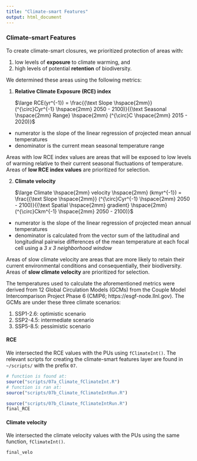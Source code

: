 ```yaml
---
title: "Climate-smart Features"
output: html_document
---
```


### Climate-smart Features

To create climate-smart closures, we prioritized protection of areas with:

1. low levels of **exposure** to climate warming, and
2. high levels of potential **retention** of biodiversity.

We determined these areas using the following metrics:

1. **Relative Climate Exposure (RCE) index**

    $\large RCE(yr^{-1}) = \frac{{\text Slope \hspace{2mm}} (^{\circ}Cyr^{-1} \hspace{2mm} 2050 - 2100)}{{\text             Seasonal \hspace{2mm} Range} \hspace{2mm} (^{\circ}C \hspace{2mm} 2015 - 2020)}$
      
  * numerator is the slope of the linear regression of projected mean annual temperatures
  * denominator is the current mean seasonal temperature range

Areas with low RCE index values are areas that will be exposed to low levels of warming relative to their current seasonal fluctuations of temperature. Areas of **low RCE index values** are prioritized for selection.

2. **Climate velocity**

    $\large Climate \hspace{2mm} velocity \hspace{2mm} (kmyr^{-1}) = 
    \frac{{\text Slope \hspace{2mm}} (^{\circ}Cyr^{-1} \hspace{2mm} 2050 - 2100)}{{\text Spatial \hspace{2mm}             gradient} \hspace{2mm} (^{\circ}Ckm^{-1} \hspace{2mm} 2050 - 2100)}$
  
  * numerator is the slope of the linear regression of projected mean annual temperatures
  * denominator is calculated from the vector sum of the latitudinal and longitudinal pairwise differences of the mean temperature at each focal cell using a *3 x 3 neighborhood window*
  
Areas of slow climate velocity are areas that are more likely to retain their current environmental conditions and consequentially, their biodiversity. Areas of **slow climate velocity** are prioritized for selection.

The temperatures used to calculate the aforementioned metrics were derived from 12 Global Circulation Models (GCMs) from the Couple Model Intercomparison Project Phase 6 (CMIP6; https://esgf-node.llnl.gov). The GCMs are under these three climate scenarios:

1. SSP1-2.6: optimistic scenario
2. SSP2-4.5: intermediate scenario
3. SSP5-8.5: pessimistic scenario

#### RCE

We intersected the RCE values with the PUs using `fClimateInt()`. The relevant scripts for creating the climate-smart features layer are found in `~/scripts/` with the prefix `07`.

``` r
# function is found at:
source("scripts/07a_Climate_fClimateInt.R")
# function is ran at:
source("scripts/07b_Climate_fClimateIntRun.R")
```
``` r
source("scripts/07b_Climate_fClimateIntRun.R")
final_RCE
```

#### Climate velocity

We intersected the climate velocity values with the PUs using the same function, `fClimateInt()`.
``` r
final_velo
```
